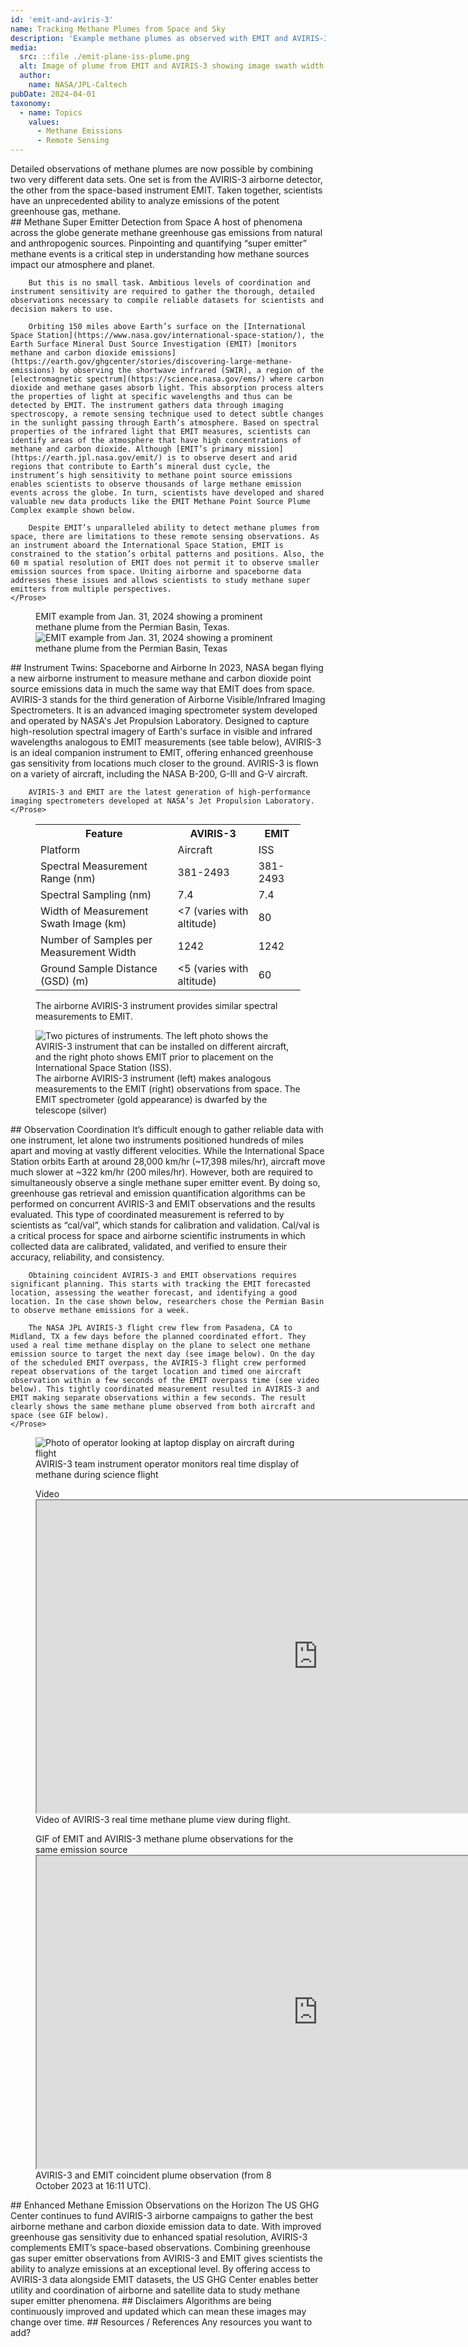 ```yaml
---
id: 'emit-and-aviris-3'
name: Tracking Methane Plumes from Space and Sky
description: 'Example methane plumes as observed with EMIT and AVIRIS-3. EMIT perched on the International Space Station provides an 80 km wide image swath at 60 m spatial resolution, and AVIRIS-3 provides a narrower 3 km swath at 2 m spatial resolution when flying at 13,000 ft '
media:
  src: ::file ./emit-plane-iss-plume.png
  alt: Image of plume from EMIT and AVIRIS-3 showing image swath width for each.
  author:
    name: NASA/JPL-Caltech
pubDate: 2024-04-01
taxonomy:
  - name: Topics
    values:
      - Methane Emissions
      - Remote Sensing
---
```


<Block>
    <Prose>
        <div style={{'background-color': '#ecf0f1', padding: '16px', 'font-size': '24px', 'font-weight': 500}}>
            Detailed observations of methane plumes are now possible by combining two very different data sets. One set is from the AVIRIS-3 airborne detector, the other from the space-based instrument EMIT. Taken together, scientists have an unprecedented ability to analyze emissions of the potent greenhouse gas, methane.
        </div>
    </Prose>
</Block>

<Block>
    <Prose>
        ## Methane Super Emitter Detection from Space
        A host of phenomena across the globe generate methane greenhouse gas emissions from natural and anthropogenic sources. Pinpointing and quantifying “super emitter” methane events is a critical step in understanding how methane sources impact our atmosphere and planet.

        But this is no small task. Ambitious levels of coordination and instrument sensitivity are required to gather the thorough, detailed observations necessary to compile reliable datasets for scientists and decision makers to use.

        Orbiting 150 miles above Earth’s surface on the [International Space Station](https://www.nasa.gov/international-space-station/), the Earth Surface Mineral Dust Source Investigation (EMIT) [monitors methane and carbon dioxide emissions](https://earth.gov/ghgcenter/stories/discovering-large-methane-emissions) by observing the shortwave infrared (SWIR), a region of the [electromagnetic spectrum](https://science.nasa.gov/ems/) where carbon dioxide and methane gases absorb light. This absorption process alters the properties of light at specific wavelengths and thus can be detected by EMIT. The instrument gathers data through imaging spectroscopy, a remote sensing technique used to detect subtle changes in the sunlight passing through Earth’s atmosphere. Based on spectral properties of the infrared light that EMIT measures, scientists can identify areas of the atmosphere that have high concentrations of methane and carbon dioxide. Although [EMIT’s primary mission](https://earth.jpl.nasa.gov/emit/) is to observe desert and arid regions that contribute to Earth’s mineral dust cycle, the instrument’s high sensitivity to methane point source emissions enables scientists to observe thousands of large methane emission events across the globe. In turn, scientists have developed and shared valuable new data products like the EMIT Methane Point Source Plume Complex example shown below.

        Despite EMIT’s unparalleled ability to detect methane plumes from space, there are limitations to these remote sensing observations. As an instrument aboard the International Space Station, EMIT is constrained to the station’s orbital patterns and positions. Also, the 60 m spatial resolution of EMIT does not permit it to observe smaller emission sources from space. Uniting airborne and spaceborne data addresses these issues and allows scientists to study methane super emitters from multiple perspectives.
    </Prose>
</Block>

<Block>
    <Figure>
        EMIT example from Jan. 31, 2024 showing a prominent methane plume from the Permian Basin, Texas.
        <Image
            src={new URL('./emit-large-plume-slider.png', import.meta.url).href}
            attrAuthor="NASA/JPL-Caltech"
            alt="EMIT example from Jan. 31, 2024 showing a prominent methane plume from the Permian Basin, Texas"
            caption="Slider showing methane plume observed from the Permian Basin, Texas."
        />
    </Figure>
</Block>

<Block>
    <Prose>
        ## Instrument Twins: Spaceborne and Airborne
        In 2023, NASA began flying a new airborne instrument to measure methane and carbon dioxide point source emissions data in much the same way that EMIT does from space. AVIRIS-3 stands for the third generation of Airborne Visible/Infrared Imaging Spectrometers. It is an advanced imaging spectrometer system developed and operated by NASA's Jet Propulsion Laboratory. Designed to capture high-resolution spectral imagery of Earth's surface in visible and infrared wavelengths analogous to EMIT measurements (see table below), AVIRIS-3 is an ideal companion instrument to EMIT, offering enhanced greenhouse gas sensitivity from locations much closer to the ground. AVIRIS-3 is flown on a variety of aircraft, including the NASA B-200, G-III and G-V aircraft.

        AVIRIS-3 and EMIT are the latest generation of high-performance imaging spectrometers developed at NASA’s Jet Propulsion Laboratory.
    </Prose>
</Block>

<Block>
    <Figure>
      <table style={{ width: '100%', borderCollapse: 'collapse' }}>
          <tr>
            <th style={{ borderBottom: '2px solid #ccc', padding: '8px', textAlign: 'left' }}>Feature</th>
            <th style={{ borderBottom: '2px solid #ccc', padding: '8px', textAlign: 'left' }}>AVIRIS-3</th>
            <th style={{ borderBottom: '2px solid #ccc', padding: '8px', textAlign: 'left' }}>EMIT</th>
          </tr>
          <tr>
            <td style={{ borderBottom: '1px solid #eee', padding: '8px' }}>Platform</td>
            <td style={{ borderBottom: '1px solid #eee', padding: '8px' }}>Aircraft</td>
            <td style={{ borderBottom: '1px solid #eee', padding: '8px' }}>ISS</td>
          </tr>
          <tr>
            <td style={{ borderBottom: '1px solid #eee', padding: '8px' }}>Spectral Measurement Range (nm)</td>
            <td style={{ borderBottom: '1px solid #eee', padding: '8px' }}>381-2493</td>
            <td style={{ borderBottom: '1px solid #eee', padding: '8px' }}>381-2493</td>
          </tr>
          <tr>
            <td style={{ borderBottom: '1px solid #eee', padding: '8px' }}>Spectral Sampling (nm)</td>
            <td style={{ borderBottom: '1px solid #eee', padding: '8px' }}>7.4</td>
            <td style={{ borderBottom: '1px solid #eee', padding: '8px' }}>7.4</td>
          </tr>
          <tr>
            <td style={{ borderBottom: '1px solid #eee', padding: '8px' }}>Width of Measurement Swath Image (km)</td>
            <td style={{ borderBottom: '1px solid #eee', padding: '8px' }}>&lt;7 (varies with altitude)</td>
            <td style={{ borderBottom: '1px solid #eee', padding: '8px' }}>80</td>
          </tr>
          <tr>
            <td style={{ borderBottom: '1px solid #eee', padding: '8px' }}>Number of Samples per Measurement Width</td>
            <td style={{ borderBottom: '1px solid #eee', padding: '8px' }}>1242</td>
            <td style={{ borderBottom: '1px solid #eee', padding: '8px' }}>1242</td>
          </tr>
          <tr>
            <td style={{ borderBottom: '1px solid #eee', padding: '8px' }}>Ground Sample Distance (GSD) (m)</td>
            <td style={{ borderBottom: '1px solid #eee', padding: '8px' }}>&lt;5 (varies with altitude)</td>
            <td style={{ borderBottom: '1px solid #eee', padding: '8px' }}>60</td>
          </tr>
      </table>
         <Caption alt="Table showing comparison of various characteristics of AVIRIS-3 and EMIT" attrAuthor="NASA/JPL-Caltech">
            The airborne AVIRIS-3 instrument provides similar spectral measurements to EMIT.
        </Caption>
    </Figure>
</Block>

<Block>
    <Figure>
        <Image
            src={new URL('./emit_aviris3.png', import.meta.url).href}
            alt="Two pictures of instruments. The left photo shows the AVIRIS-3 instrument that can be installed on different aircraft, and the right photo shows EMIT prior to placement on the International Space Station (ISS)."
            attrAuthor="NASA/JPL-Caltech"
        />
        <Caption>
            The airborne AVIRIS-3 instrument (left) makes analogous measurements to the EMIT (right) observations from space. The EMIT spectrometer (gold appearance) is dwarfed by the telescope (silver)
        </Caption>
    </Figure>
</Block>


<Block>
    <Prose>
        ## Observation Coordination
        It’s difficult enough to gather reliable data with one instrument, let alone two instruments positioned hundreds of miles apart and moving at vastly different velocities. While the International Space Station orbits Earth at around 28,000 km/hr (~17,398 miles/hr), aircraft move much slower at ~322 km/hr (200 miles/hr). However, both are required to simultaneously observe a single methane super emitter event. By doing so, greenhouse gas retrieval and emission quantification algorithms can be performed on concurrent AVIRIS-3 and EMIT observations and the results evaluated. This type of coordinated measurement is referred to by scientists as “cal/val”, which stands for calibration and validation. Cal/val is a critical process for space and airborne scientific instruments in which collected data are calibrated, validated, and verified to ensure their accuracy, reliability, and consistency.

        Obtaining coincident AVIRIS-3 and EMIT observations requires significant planning. This starts with tracking the EMIT forecasted location, assessing the weather forecast, and identifying a good location. In the case shown below, researchers chose the Permian Basin to observe methane emissions for a week.

        The NASA JPL AVIRIS-3 flight crew flew from Pasadena, CA to Midland, TX a few days before the planned coordinated effort. They used a real time methane display on the plane to select one methane emission source to target the next day (see image below). On the day of the scheduled EMIT overpass, the AVIRIS-3 flight crew performed repeat observations of the target location and timed one aircraft observation within a few seconds of the EMIT overpass time (see video below). This tightly coordinated measurement resulted in AVIRIS-3 and EMIT making separate observations within a few seconds. The result clearly shows the same methane plume observed from both aircraft and space (see GIF below).
    </Prose>
</Block>

<Block>
    <Figure>
        <Image
            src={new URL('./aviris3-operator.jpg', import.meta.url).href}
            alt="Photo of operator looking at laptop display on aircraft during flight"
            attrAuthor="NASA/JPL-Caltech"
        />
        <Caption>
            AVIRIS-3 team instrument operator monitors real time display of methane during science flight
        </Caption>
    </Figure>
</Block>

<Block>
    <Figure>
        Video
        <iframe
            src="https://drive.google.com/file/d/10JghQEINpGxnUBsMR0D9nj3EcZCYMUtr/preview"
            width="900"
            height="500"
            allow="autoplay"
            attrAuthor="NASA/JPL-Caltech"
            alt="Video showing methane plumes observed in real time"
        >
        </iframe>
        <Caption> Video of AVIRIS-3 real time methane plume view during flight.</Caption>
    </Figure>
</Block>

<Block>
    <Figure>
        GIF of EMIT and AVIRIS-3 methane plume observations for the same emission source
        <iframe
            src="https://drive.google.com/file/d/1DBHCphQ3NZAczYT5vgyXpkKcmyoARvY_/preview"
            width="900"
            height="500"
            allow="autoplay"
            alt="Alternating image showing EMIT and AVIRIS-3 coincidently measured methane plume"
            attrAuthor="NASA/JPL-Caltech"
        >
        </iframe>
        <Caption>AVIRIS-3 and EMIT coincident plume observation (from 8 October 2023 at 16:11 UTC).</Caption>
    </Figure>
</Block>

<Block>
    <Prose>
        ## Enhanced Methane Emission Observations on the Horizon
        The US GHG Center continues to fund AVIRIS-3 airborne campaigns to gather the best airborne methane and carbon dioxide emission data to date. With improved greenhouse gas sensitivity due to enhanced spatial resolution, AVIRIS-3 complements EMIT’s space-based observations. Combining greenhouse gas super emitter observations from AVIRIS-3 and EMIT gives scientists the ability to analyze emissions at an exceptional level. By offering access to AVIRIS-3 data alongside EMIT datasets, the US GHG Center enables better utility and coordination of airborne and satellite data to study methane super emitter phenomena.
    </Prose>
</Block>

<Block>
    <Prose>
        ## Disclaimers
        Algorithms are being continuously improved and updated which can mean these images may change over time.
    </Prose>
</Block>

<Block>
    <Prose>
        ## Resources / References
        Any resources you want to add?
    </Prose>
</Block>
